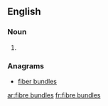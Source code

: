 
==English==

===Noun===
{{head|en}}

# {{plural of|fibre bundle}}

===Anagrams===
* [[fiber bundles#English|fiber bundles]]

[[ar:fibre bundles]]
[[fr:fibre bundles]]